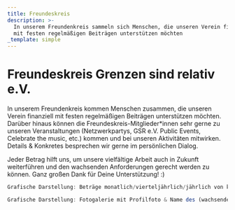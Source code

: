 ```yaml
---
title: Freundeskreis
description: >-
  In unserem Freundenkreis sammeln sich Menschen, die unseren Verein finanziell
  mit festen regelmäßigen Beiträgen unterstützen möchten
_template: simple
---
```


# Freundeskreis Grenzen sind relativ e.V.

In unserem Freundenkreis kommen Menschen zusammen, die unseren Verein finanziell mit festen regelmäßigen Beiträgen unterstützen möchten. Darüber hinaus können die Freundeskreis-Mitglieder\*innen sehr gerne zu unseren Veranstaltungen (Netzwerkpartys, GSR e.V. Public Events, Celebrate the music, etc.) kommen und bei unseren Aktivitäten mitwirken. Details & Konkretes besprechen wir gerne im persönlichen Dialog.

Jeder Betrag hilft uns, um unsere vielfältige Arbeit auch in Zukunft weiterführen und den wachsenden Anforderungen gerecht werden zu können. Ganz großen Dank für Deine Unterstützung! :)

```javascript
Grafische Darstellung: Beträge monatlich/vierteljährlich/jährlich von klein bis groß
```

```javascript
Grafische Darstellung: Fotogalerie mit Profilfoto & Name des (wachsenden Freundeskreises)
```
